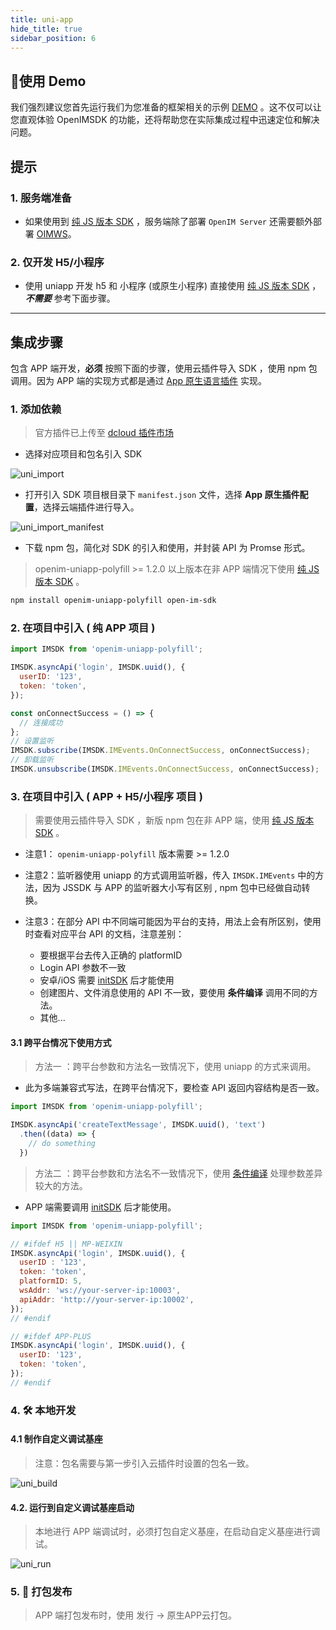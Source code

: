 ```yaml
---
title: uni-app
hide_title: true
sidebar_position: 6
---
```


## 🚀使用 Demo
我们强烈建议您首先运行我们为您准备的框架相关的示例 [DEMO](https://github.com/openimsdk/open-im-uniapp-demo) 。这不仅可以让您直观体验 OpenIMSDK 的功能，还将帮助您在实际集成过程中迅速定位和解决问题。

## 提示

### 1. 服务端准备

- 如果使用到 [纯 JS 版本 SDK](docs/sdks/quickstart/miniProgram.mdx) ，服务端除了部署 `OpenIM Server` 还需要额外部署 [OIMWS](docs/guides/gettingStarted/jssdk)。

### 2. 仅开发 H5/小程序

- 使用 uniapp 开发 h5 和 小程序 (或原生小程序) 直接使用 [纯 JS 版本 SDK](docs/sdks/quickstart/miniProgram.mdx) ，***不需要*** 参考下面步骤。

---

## 集成步骤

包含 APP 端开发，**必须** 按照下面的步骤，使用云插件导入 SDK ，使用 npm 包调用。因为 APP 端的实现方式都是通过 [App 原生语言插件](https://uniapp.dcloud.net.cn/plugin/native-plugin.html) 实现。

### 1. 添加依赖

> 官方插件已上传至 [dcloud 插件市场](https://ext.dcloud.net.cn/plugin?id=6577)

- 选择对应项目和包名引入 SDK

![uni_import](./assets/uni_import.png)

- 打开引入 SDK 项目根目录下 `manifest.json` 文件，选择 **App 原生插件配置**，选择云端插件进行导入。

![uni_import_manifest](./assets/uni_import_manifest.png)

- 下载 npm 包，简化对 SDK 的引入和使用，并封装 API 为 Promse 形式。

> openim-uniapp-polyfill >= 1.2.0 以上版本在非 APP 端情况下使用 [纯 JS 版本 SDK](docs/sdks/quickstart/miniProgram.mdx) 。

```bash
npm install openim-uniapp-polyfill open-im-sdk
```

### 2. 在项目中引入 ( 纯 APP 项目 )

```javascript
import IMSDK from 'openim-uniapp-polyfill';

IMSDK.asyncApi('login', IMSDK.uuid(), {
  userID: '123',
  token: 'token',
});

const onConnectSuccess = () => {
  // 连接成功
};
// 设置监听
IMSDK.subscribe(IMSDK.IMEvents.OnConnectSuccess, onConnectSuccess);
// 卸载监听
IMSDK.unsubscribe(IMSDK.IMEvents.OnConnectSuccess, onConnectSuccess);
```

### 3. 在项目中引入 ( APP + H5/小程序 项目 )

> 需要使用云插件导入 SDK ，新版 npm 包在非 APP 端，使用 [纯 JS 版本 SDK](docs/sdks/quickstart/miniProgram.mdx) 。

- 注意1： `openim-uniapp-polyfill` 版本需要 >= 1.2.0

- 注意2：监听器使用 uniapp 的方式调用监听器，传入 `IMSDK.IMEvents` 中的方法，因为 JSSDK 与 APP 的监听器大小写有区别 , npm 包中已经做自动转换。

- 注意3：在部分 API 中不同端可能因为平台的支持，用法上会有所区别，使用时查看对应平台 API 的文档，注意差别：
  - 要根据平台去传入正确的 platformID
  - Login API 参数不一致
  - 安卓/iOS 需要 [initSDK](docs/sdks/api/initialization/initSDK.mdx) 后才能使用
  - 创建图片、文件消息使用的 API 不一致，要使用 **条件编译** 调用不同的方法。
  - 其他...

#### 3.1 跨平台情况下使用方式

> 方法一 ：跨平台参数和方法名一致情况下，使用 uniapp 的方式来调用。

- 此为多端兼容式写法，在跨平台情况下，要检查 API 返回内容结构是否一致。

```javascript
import IMSDK from 'openim-uniapp-polyfill';

IMSDK.asyncApi('createTextMessage', IMSDK.uuid(), 'text')
  .then((data) => {
    // do something
  })
```

> 方法二 ：跨平台参数和方法名不一致情况下，使用 [条件编译](https://uniapp.dcloud.net.cn/tutorial/platform.html) 处理参数差异较大的方法。

- APP 端需要调用 [initSDK](docs/sdks/api/initialization/initSDK.mdx) 后才能使用。

```javascript
import IMSDK from 'openim-uniapp-polyfill';

// #ifdef H5 || MP-WEIXIN
IMSDK.asyncApi('login', IMSDK.uuid(), {
  userID : '123',
  token: 'token',
  platformID: 5,
  wsAddr: 'ws://your-server-ip:10003',
  apiAddr: 'http://your-server-ip:10002',
});
// #endif

// #ifdef APP-PLUS
IMSDK.asyncApi('login', IMSDK.uuid(), {
  userID: '123',
  token: 'token',
});
// #endif
```

### 4. 🛠️ 本地开发

#### 4.1 制作自定义调试基座

> 注意：包名需要与第一步引入云插件时设置的包名一致。

![uni_build](./assets/uni_build.png)

#### 4.2. 运行到自定义调试基座启动

> 本地进行 APP 端调试时，必须打包自定义基座，在启动自定义基座进行调试。

![uni_run](./assets/uni_run.png)

### 5. 🚀 打包发布

> APP 端打包发布时，使用 发行 -> 原生APP云打包。
